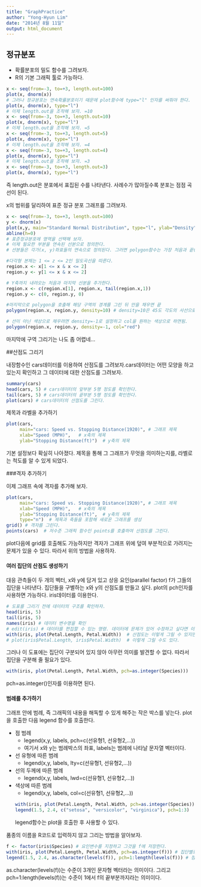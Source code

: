 ```yaml
---
title: "GraphPractice"
author: "Yong-Hyun Lim"
date: "2014년 8월 11일"
output: html_document
---
```


## 정규분포

* 확률분포의 밀도 함수를 그려보자.
* R의 기본 그래픽 툴로 가능하다. 
```r
x <- seq(from=-3, to=+3, length.out=100)
plot(x, dnorm(x))
# 그러나 정규분포는 연속확률분포이기 때문에 plot함수에 type="l" 인자를 써줘야 한다.
plot(x, dnorm(x), type="l")
# 이제 length.out을 조작해 보자. =10
x <- seq(from=-3, to=+3, length.out=10)
plot(x, dnorm(x), type="l")
# 이제 length.out을 조작해 보자. =5
x <- seq(from=-3, to=+3, length.out=5)
plot(x, dnorm(x), type="l")
# 이제 length.out을 조작해 보자. =4
x <- seq(from=-3, to=+3, length.out=4)
plot(x, dnorm(x), type="l")
# 이제 length.out을 조작해 보자. =3
x <- seq(from=-3, to=+3, length.out=3)
plot(x, dnorm(x), type="l")
```
즉 length.out은 분포에서 표집된 수를 나타낸다. 사례수가 많아질수록 분포는 점점 곡선이 된다. 

x의 범위를 달리하여 표준 정규 분포 그래프를 그려보자.
```r
x <- seq(from=-3, to=+3, length.out=100)
y <- dnorm(x)
plot(x,y, main="Standard Normal Distribution", type="l", ylab="Density", xlab="Quantaile")
abline(h=0)
# 표준정규분포에 영역을 선택해 보자.
# 이제 필요한 부분을 연속된 선분으로 정의한다. 
# 선분들은 각가(x, y)좌표들의 연속으로 정의된다. 그러면 polygon함수는 가장 처음과 끝(x,y) 점들을 연결해 다각형으로 닫아준다. 

#다각형 본체는 1 <= z <= 2인 밀도곡선을 따른다. 
region.x <- x[1 <= x & x <= 2]
region.y <- y[1 <= x & x <= 2]

# Y축까지 내려오는 처음과 마지막 선분을 추가한다. 
region.x <- c(region.x[1], region.x, tail(region.x,1))
region.y <- c(0, region.y, 0)

#마지막으로 polygon을 호출해 해당 구역의 경계를 그린 뒤 안을 채우면 끝
polygon(region.x, region.y, density=10) # density=10은 45도 각도의 사선으로 안을 채움

# 선이 아닌 색상으로 채우려면 density=-1로 설정하고 col을 원하는 색상으로 하면됨.
polygon(region.x, region.y, density=-1, col="red")
```
마지막에 구역 그리기는 나도 좀 어렵네...


##산점도 그리기

내장함수인 cars데이터를 이용하여 산점도를 그려보자.cars데이터는 어떤 모양을 하고 있는지 확인하고 그 데이터에 대한 산점도를 그려보자. 

```r
summary(cars)
head(cars, 5) # cars데이터의 앞부분 5행 정도를 확인한다.
tail(cars, 5) # cars데이터의 끝부분 5행 정도를 확인한다.
plot(cars) # cars데이터의 산점도를 그린다.
```

제목과 라벨을 추가하기
```r
plot(cars, 
     main="cars: Speed vs. Stopping Distance(1920)", # 그래프 제목
     xlab="Speed (MPH)",   # x축의 제목
     ylab="Stopping Distance(ft)")  # y축의 제목
```
기본 설정보다 확실히 나아졌다. 제목을 통해 그 그래프가 무엇을 의미하는지를, 라벨로는 척도를 알 수 있게 되었다. 


###격자 추가하기

이제 그래프 속에 격자를 추가해 보자. 
```r
plot(cars, 
     main="cars: Speed vs. Stopping Distance(1920)", # 그래프 제목
     xlab="Speed (MPH)",   # x축의 제목
     ylab="Stopping Distance(ft)",  # y축의 제목
     type="n")  # 제목과 축들을 포함해 새로운 그래프를 생성
grid() # 격자를 그린다.
points(cars)  # 저수준 그래픽 함수인 points를 호출하여 산점도를 그린다. 
```

plot다음에 grid를 호출해도 가능하지만 격자가 그래프 위에 덮여 부분적으로 가려지는 문제가 있을 수 있다. 따라서 위의 방법을 사용하자. 

#### 여러 집단의 산점도 생성하기

대응 관측들이 두 개의 벡터, x와 y에 담겨 있고 상응 요인(parallel factor) f가 그들의 집단을 나타낸다. 집단들을 구별하는 x와 y의 산점도를 만들고 싶다. 
plot의 pch인자를 사용하면 가능하다. iris데이터를 이용한다. 
```r
# 도표를 그리기 전에 데이터의 구조를 확인하자.
head(iris, 5)
tail(iris, 5)
names(iris) # 데이터 변수명을 확인
# edit(iris) # 데이터를 편집할 수 있는 명령. 데이터에 문제가 있어 수정하고 싶다면 이 명령을 사용.
with(iris, plot(Petal.Length, Petal.Width))  # 산점도는 이렇게 그릴 수 있지만
# plot(iris$Petal.Length, iris$Petal.Width)  # 이렇게 그릴 수도 있다. 
```
그러나 이 도표에는 집단이 구분되어 있지 않아 아무런 의미를 발견할 수 없다.
따라서 집단을 구분해 줄 필요가 있다. 

```r
with(iris, plot(Petal.Length, Petal.Width, pch=as.integer(Species)))
```
pch=as.integer()인자를 이용하면 된다. 


#### 범례를 추가하기
그래프 안에 범례, 즉 그래픽의 내용을 해독할 수 있게 해주는 작은 박스를 넣는다. 
plot을 호출한 다음 legend 함수를 호출한다. 

* 점 범례
    + legend(x,y, labels, pch=c(선유형1, 선유형2,...))
    + 여기서 x와 y는 범례박스의 좌표, labels는 범례에 나타날 문자열 벡터이다.
* 선 유형에 따른 범례
    + legend(x,y, labels, lty=c(선유형1, 선유형2,...))
* 선의 두께에 따른 범례
    + legend(x,y, labels, lwd=c(선유형1, 선유형2,...))
* 색상에 따른 범례
    + legend(x,y, labels, col=c(선유형1, 선유형2,...))
```r
with(iris, plot(Petal.Length, Petal.Width, pch=as.integer(Species)))
legend(1.5, 2.4, c("setosa", "versicolor", "virginica"), pch=1:3)
```
legend함수는 plot을 호출한 후 사용할 수 있다. 

품종의 이름을 R코드로 입력하지 않고 그리는 방법을 알아보자. 
```r
f <- factor(iris$Species) # 요인변수를 지정하고 그것을 f에 저장한다.
with(iris, plot(Petal.Length, Petal.Width, pch=as.integer(f))) # 집단별로 구분된 산점도를 그린다.
legend(1.5, 2.4, as.character(levels(f)), pch=1:length(levels(f))) # 점범례를 그린다.
```

as.character(levels(f))는 수준이 3개인 문자형 벡터라는 의미이다. 그리고 pch=1:length(levels(f))는 수준이 1에서 f의 끝부분까지라는 의미이다. 



